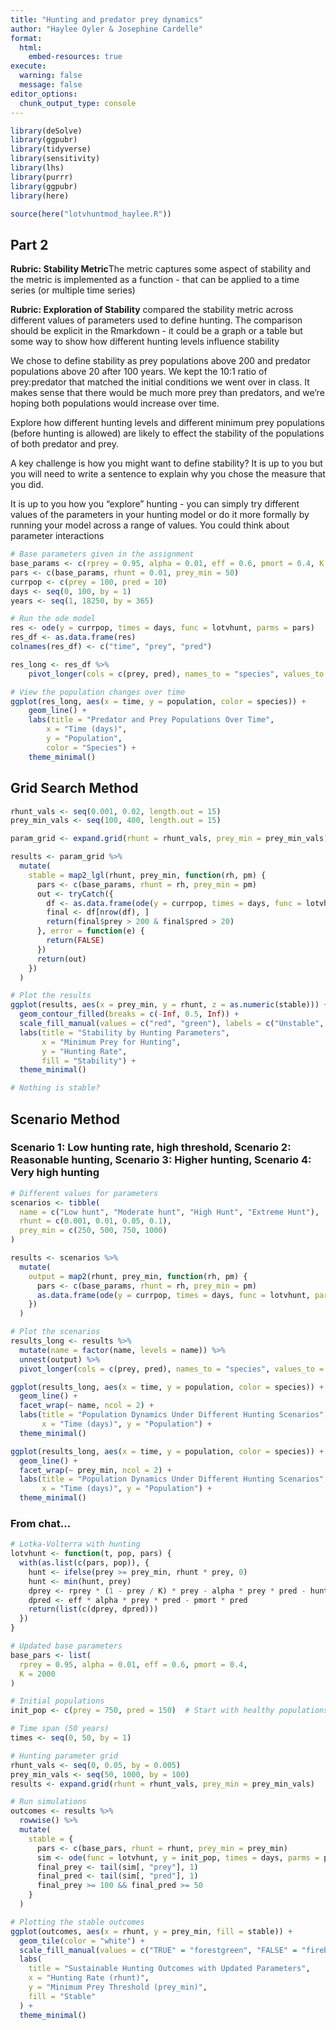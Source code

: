 ```yaml
---
title: "Hunting and predator prey dynamics"
author: "Haylee Oyler & Josephine Cardelle"
format: 
  html:
    embed-resources: true
execute:
  warning: false
  message: false
editor_options: 
  chunk_output_type: console
---
```


```r
library(deSolve)
library(ggpubr)
library(tidyverse)
library(sensitivity)
library(lhs)
library(purrr)
library(ggpubr)
library(here)
```

```r
source(here("lotvhuntmod_haylee.R"))
```

## Part 2

**Rubric: Stability Metric**The metric captures some aspect of stability and the metric is implemented as a function - that can be applied to a time series (or multiple time series)

**Rubric: Exploration of Stability** compared the stability metric across different values of parameters used to define hunting. The comparison should be explicit in the Rmarkdown - it could be a graph or a table but some way to show how different hunting levels influence stability


We chose to define stability as prey populations above 200 and predator populations above 20 after 100 years. We kept the 10:1 ratio of prey:predator that matched the initial conditions we went over in class. It makes sense that there would be much more prey than predators, and we're hoping both populations would increase over time. 

Explore how different hunting levels and different minimum prey populations (before hunting is allowed) are likely to effect the stability of the populations of both predator and prey.

A key challenge is how you might want to define stability? It is up to you but you will need to write a sentence to explain why you chose the measure that you did. 

It is up to you how you "explore" hunting  - you can simply try different values of the parameters in your hunting model or do it more formally by running your model across a range of values. You could think about parameter interactions


```r
# Base parameters given in the assignment
base_params <- c(rprey = 0.95, alpha = 0.01, eff = 0.6, pmort = 0.4, K = 2000)
pars <- c(base_params, rhunt = 0.01, prey_min = 50)
currpop <- c(prey = 100, pred = 10)
days <- seq(0, 100, by = 1)
years <- seq(1, 18250, by = 365)

# Run the ode model
res <- ode(y = currpop, times = days, func = lotvhunt, parms = pars)
res_df <- as.data.frame(res)
colnames(res_df) <- c("time", "prey", "pred")

res_long <- res_df %>%
    pivot_longer(cols = c(prey, pred), names_to = "species", values_to = "population")

# View the population changes over time
ggplot(res_long, aes(x = time, y = population, color = species)) +
    geom_line() +
    labs(title = "Predator and Prey Populations Over Time",
        x = "Time (days)",
        y = "Population",
        color = "Species") +
    theme_minimal()
```

## Grid Search Method
```r
rhunt_vals <- seq(0.001, 0.02, length.out = 15)
prey_min_vals <- seq(100, 400, length.out = 15)

param_grid <- expand.grid(rhunt = rhunt_vals, prey_min = prey_min_vals)
```


```r
results <- param_grid %>%
  mutate(
    stable = map2_lgl(rhunt, prey_min, function(rh, pm) {
      pars <- c(base_params, rhunt = rh, prey_min = pm)
      out <- tryCatch({
        df <- as.data.frame(ode(y = currpop, times = days, func = lotvhunt, parms = pars))
        final <- df[nrow(df), ]
        return(final$prey > 200 & final$pred > 20)
      }, error = function(e) {
        return(FALSE)
      })
      return(out)
    })
  )
```

```r
# Plot the results
ggplot(results, aes(x = prey_min, y = rhunt, z = as.numeric(stable))) +
  geom_contour_filled(breaks = c(-Inf, 0.5, Inf)) +
  scale_fill_manual(values = c("red", "green"), labels = c("Unstable", "Stable")) +
  labs(title = "Stability by Hunting Parameters",
       x = "Minimum Prey for Hunting",
       y = "Hunting Rate",
       fill = "Stability") +
  theme_minimal()

# Nothing is stable?
```



## Scenario Method

### Scenario 1: Low hunting rate, high threshold, Scenario 2: Reasonable hunting, Scenario 3: Higher hunting, Scenario 4: Very high hunting
```r
# Different values for parameters 
scenarios <- tibble(
  name = c("Low hunt", "Moderate hunt", "High Hunt", "Extreme Hunt"),
  rhunt = c(0.001, 0.01, 0.05, 0.1),
  prey_min = c(250, 500, 750, 1000)
)

results <- scenarios %>%
  mutate(
    output = map2(rhunt, prey_min, function(rh, pm) {
      pars <- c(base_params, rhunt = rh, prey_min = pm)
      as.data.frame(ode(y = currpop, times = days, func = lotvhunt, parms = pars))
    })
  )

# Plot the scenarios
results_long <- results %>%
  mutate(name = factor(name, levels = name)) %>%
  unnest(output) %>%
  pivot_longer(cols = c(prey, pred), names_to = "species", values_to = "population")

ggplot(results_long, aes(x = time, y = population, color = species)) +
  geom_line() +
  facet_wrap(~ name, ncol = 2) +
  labs(title = "Population Dynamics Under Different Hunting Scenarios",
       x = "Time (days)", y = "Population") +
  theme_minimal()

ggplot(results_long, aes(x = time, y = population, color = species)) +
  geom_line() +
  facet_wrap(~ prey_min, ncol = 2) +
  labs(title = "Population Dynamics Under Different Hunting Scenarios",
       x = "Time (days)", y = "Population") +
  theme_minimal()
```

### From chat...
```r
# Lotka-Volterra with hunting
lotvhunt <- function(t, pop, pars) {
  with(as.list(c(pars, pop)), {
    hunt <- ifelse(prey >= prey_min, rhunt * prey, 0)
    hunt <- min(hunt, prey)
    dprey <- rprey * (1 - prey / K) * prey - alpha * prey * pred - hunt
    dpred <- eff * alpha * prey * pred - pmort * pred
    return(list(c(dprey, dpred)))
  })
}

# Updated base parameters
base_pars <- list(
  rprey = 0.95, alpha = 0.01, eff = 0.6, pmort = 0.4,
  K = 2000
)

# Initial populations
init_pop <- c(prey = 750, pred = 150)  # Start with healthy populations

# Time span (50 years)
times <- seq(0, 50, by = 1)

# Hunting parameter grid
rhunt_vals <- seq(0, 0.05, by = 0.005)
prey_min_vals <- seq(50, 1000, by = 100)
results <- expand.grid(rhunt = rhunt_vals, prey_min = prey_min_vals)

# Run simulations
outcomes <- results %>%
  rowwise() %>%
  mutate(
    stable = {
      pars <- c(base_pars, rhunt = rhunt, prey_min = prey_min)
      sim <- ode(func = lotvhunt, y = init_pop, times = days, parms = pars)
      final_prey <- tail(sim[, "prey"], 1)
      final_pred <- tail(sim[, "pred"], 1)
      final_prey >= 100 && final_pred >= 50
    }
  )

# Plotting the stable outcomes
ggplot(outcomes, aes(x = rhunt, y = prey_min, fill = stable)) +
  geom_tile(color = "white") +
  scale_fill_manual(values = c("TRUE" = "forestgreen", "FALSE" = "firebrick")) +
  labs(
    title = "Sustainable Hunting Outcomes with Updated Parameters",
    x = "Hunting Rate (rhunt)",
    y = "Minimum Prey Threshold (prey_min)",
    fill = "Stable"
  ) +
  theme_minimal()

```

